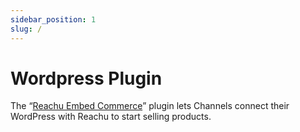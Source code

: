 ```yaml
---
sidebar_position: 1
slug: /
---
```


# Wordpress Plugin

The
“[Reachu Embed Commerce](https://wordpress.org/plugins/outshifter-embed-commerce/)”
plugin lets Channels connect their WordPress with Reachu to start selling
products.


<GuidesSection className="two-cols" elements={elements} />
